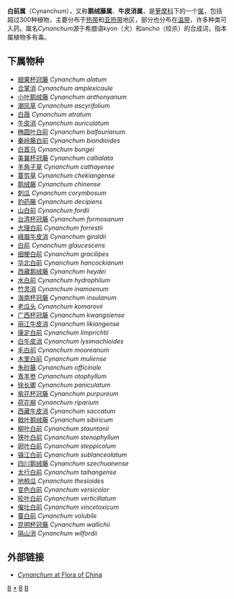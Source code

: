 {{Automatic Taxobox
| taxon = Cynanchum
| image = Cynanchum aphyllum.JPG
| image_caption = 攀援者为[[无叶白前|无叶白前]]
| authority = [[Carolus_Linnaeus|L.]], 1754
| subdivision_ranks = [[种|种]]
| subdivision = 约300余
}}

'''白前属'''（Cynanchum），又称'''鹅绒藤属'''、'''牛皮消属'''，是[[萝摩科|萝摩科]]下的一个[[属|属]]，包括超过300种植物，主要分布于[[热带|热带]]和[[亚热带|亚热带]]地区，部分也分布在[[温带|温带]]，许多种类可入药。属名''Cynanchum''源于希腊语kyon（犬）和ancho（绞杀）的合成词，指本属植物多有毒。

==下属物种==
* [[翅果杯冠藤|翅果杯冠藤]] ''Cynanchum alatum''
* [[合掌消|合掌消]] ''Cynanchum amplexicaule''
* [[小叶鹅绒藤|小叶鹅绒藤]] ''Cynanchum anthonyanum''
* [[潮风草|潮风草]] ''Cynanchum ascyrifolium''
* [[白薇|白薇]] ''Cynanchum atratum''
* [[牛皮消|牛皮消]] ''Cynanchum auriculatum''
* [[椭圆叶白前|椭圆叶白前]] ''Cynanchum balfourianum''
* [[秦岭藤白前|秦岭藤白前]] ''Cynanchum biondioides''
* [[白首乌|白首乌]] ''Cynanchum bungei''
* [[美冀杯冠藤|美冀杯冠藤]] ''Cynanchum callialata''
* [[羊角子草|羊角子草]] ''Cynanchum cathayense''
* [[蔓剪草|蔓剪草]] ''Cynanchum chekiangense''
* [[鹅绒藤|鹅绒藤]] ''Cynanchum chinense''
* [[刺瓜|刺瓜]] ''Cynanchum corymbosum''
* [[豹药藤|豹药藤]] ''Cynanchum decipiens''
* [[山白前|山白前]] ''Cynanchum fordii''
* [[台湾杯冠藤|台湾杯冠藤]] ''Cynanchum formosanum''
* [[大理白前|大理白前]] ''Cynanchum forrestii''
* [[峨眉牛皮消|峨眉牛皮消]] ''Cynanchum giraldii''
* [[白前|白前]] ''Cynanchum glaucescens''
* [[细梗白前|细梗白前]] ''Cynanchum gracilipes''
* [[华北白前|华北白前]] ''Cynanchum hancockianum''
* [[西藏鹅绒藤|西藏鹅绒藤]] ''Cynanchum heydei''
* [[水白前|水白前]] ''Cynanchum hydrophilum''
* [[竹灵消|竹灵消]] ''Cynanchum inamoenum''
* [[海南杯冠藤|海南杯冠藤]] ''Cynanchum insulanum''
* [[老瓜头|老瓜头]] ''Cynanchum komarovii''
* [[广西杯冠藤|广西杯冠藤]] ''Cynanchum kwangsiense''
* [[丽江牛皮消|丽江牛皮消]] ''Cynanchum likiangense''
* [[康定白前|康定白前]] ''Cynanchum limprichtii''
* [[白牛皮消|白牛皮消]] ''Cynanchum lysimachioides''
* [[毛白前|毛白前]] ''Cynanchum mooreanum''
* [[木里白前|木里白前]] ''Cynanchum muliense''
* [[朱砂藤|朱砂藤]] ''Cynanchum officinale''
* [[青羊参|青羊参]] ''Cynanchum otophyllum''
* [[徐长卿|徐长卿]] ''Cynanchum paniculatum''
* [[紫花杯冠藤|紫花杯冠藤]] ''Cynanchum purpureum''
* [[荷花柳|荷花柳]] ''Cynanchum riparium''
* [[西藏牛皮消|西藏牛皮消]] ''Cynanchum saccatum''
* [[戟叶鹅绒藤|戟叶鹅绒藤]] ''Cynanchum sibiricum''
* [[柳叶白前|柳叶白前]] ''Cynanchum stauntonii''
* [[狭叶白前|狭叶白前]] ''Cynanchum stenophyllum''
* [[卵叶白前|卵叶白前]] ''Cynanchum steppicolum''
* [[镇江白前|镇江白前]] ''Cynanchum sublanceolatum''
* [[四川鹅绒藤|四川鹅绒藤]] ''Cynanchum szechuanense''
* [[太行白前|太行白前]] ''Cynanchum taihangense''
* [[地梢瓜|地梢瓜]] ''Cynanchum thesioides''
* [[变色白前|变色白前]] ''Cynanchum versicolor''
* [[轮叶白前|轮叶白前]] ''Cynanchum verticillatum''
* [[催吐白前|催吐白前]] ''Cynanchum vincetoxicum''
* [[蔓白前|蔓白前]] ''Cynanchum volubile''
* [[昆明杯冠藤|昆明杯冠藤]] ''Cynanchum wallichii''
* [[隔山消|隔山消]] ''Cynanchum wilfordii''

==外部链接==
*[http://www.efloras.org/florataxon.aspx?flora_id=2&taxon_id=108969 ''Cynanchum'' at Flora of China] {{Wayback|url=http://www.efloras.org/florataxon.aspx?flora_id=2&taxon_id=108969 |date=20210201152956 }}
{{Taxonbar|from=Q285262}}

[[Category:_萝藦亚科|B]]
[[Category:_白前属|*]]
[[Category:_卡尔·林奈命名的生物分类|B]]
[[Category:_1754年描述的分类群|B]]